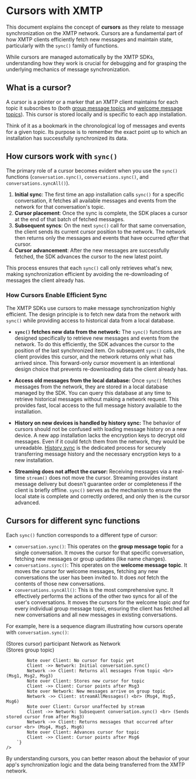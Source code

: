 
# Cursors with XMTP

This document explains the concept of **cursors** as they relate to message synchronization on the XMTP network. Cursors are a fundamental part of how XMTP clients efficiently fetch new messages and maintain state, particularly with the `sync()` family of functions.

While cursors are managed automatically by the XMTP SDKs, understanding how they work is crucial for debugging and for grasping the underlying mechanics of message synchronization.

## What is a cursor?

A cursor is a pointer or a marker that an XMTP client maintains for each topic it subscribes to (both [group message topics](/protocol/topics#group-message-topic) and [welcome message topics](/protocol/topics#welcome-message-topic)). This cursor is stored locally and is specific to each app installation.

Think of it as a bookmark in the chronological log of messages and events for a given topic. Its purpose is to remember the exact point up to which an installation has successfully synchronized its data.

## How cursors work with `sync()`

The primary role of a cursor becomes evident when you use the `sync()` functions (`conversation.sync()`, `conversations.sync()`, and `conversations.syncAll()`).

1. **Initial sync**: The first time an app installation calls `sync()` for a specific conversation, it fetches all available messages and events from the network for that conversation's topic.
2. **Cursor placement**: Once the sync is complete, the SDK places a cursor at the end of that batch of fetched messages.
3. **Subsequent syncs**: On the next `sync()` call for that same conversation, the client sends its current cursor position to the network. The network then returns only the messages and events that have occurred _after_ that cursor.
4. **Cursor advancement**: After the new messages are successfully fetched, the SDK advances the cursor to the new latest point.

This process ensures that each `sync()` call only retrieves what's new, making synchronization efficient by avoiding the re-downloading of messages the client already has.

### How Cursors Enable Efficient Sync

The XMTP SDKs use cursors to make message synchronization highly efficient. The design principle is to fetch new data from the network with `sync()` while providing access to historical data from a local database.

- **`sync()` fetches new data from the network:** The `sync()` functions are designed specifically to retrieve new messages and events from the network. To do this efficiently, the SDK advances the cursor to the position of the last synchronized item. On subsequent `sync()` calls, the client provides this cursor, and the network returns only what has arrived since. This forward-only cursor movement is an intentional design choice that prevents re-downloading data the client already has.

- **Access old messages from the local database:** Once `sync()` fetches messages from the network, they are stored in a local database managed by the SDK. You can query this database at any time to retrieve historical messages without making a network request. This provides fast, local access to the full message history available to the installation.

- **History on new devices is handled by history sync:** The behavior of cursors should not be confused with loading message history on a new device. A new app installation lacks the encryption keys to decrypt old messages. Even if it could fetch them from the network, they would be unreadable. [History sync](/chat-apps/list-stream-sync/history-sync) is the dedicated process for securely transferring message history and the necessary encryption keys to a new installation.

- **Streaming does not affect the cursor:** Receiving messages via a real-time `stream()` does not move the cursor. Streaming provides instant message delivery but doesn't guarantee order or completeness if the client is briefly offline. `sync()` serves as the mechanism to ensure the local state is complete and correctly ordered, and only then is the cursor advanced.

## Cursors for different sync functions

Each `sync()` function corresponds to a different type of cursor:

- `conversation.sync()`: This operates on the **group message topic** for a single conversation. It moves the cursor for that specific conversation, fetching new messages or group updates (like name changes).
- `conversations.sync()`: This operates on the **welcome message topic**. It moves the cursor for welcome messages, fetching any new conversations the user has been invited to. It does _not_ fetch the contents of those new conversations.
- `conversations.syncAll()`: This is the most comprehensive sync. It effectively performs the actions of the other two syncs for all of the user's conversations. It moves the cursors for the welcome topic _and_ for every individual group message topic, ensuring the client has fetched all new conversations and all new messages in existing conversations.

For example, here is a sequence diagram illustrating how cursors operate with `conversation.sync()`:

<div className="diagram-white-bg">
    <Mermaid
        id="cursors"
        chart={`
        sequenceDiagram
            participant Client as Client <br> (Stores cursor)
            participant Network as Network <br> (Stores group topic)

            Note over Client: No cursor for topic yet
            Client ->> Network: Initial conversation.sync()
            Network ->> Client: Returns all messages from topic <br> (Msg1, Msg2, Msg3)
            Note over Client: Stores new cursor for topic
            Client ->> Client: Cursor points after Msg3
            Note over Network: New messages arrive on group topic
            Network ->> Client: streamAllMessages() <br> (Msg4, Msg5, Msg6)
            Note over Client: Cursor unaffected by stream
            Client ->> Network: Subsequent conversation.sync() <br> (Sends stored cursor from after Msg3)
            Network ->> Client: Returns messages that occurred after cursor <br> (Msg4, Msg5, Msg6)
            Note over Client: Advances cursor for topic
            Client ->> Client: Cursor points after Msg6
        `}
    />

</div>

By understanding cursors, you can better reason about the behavior of your app's synchronization logic and the data being transferred from the XMTP network.
